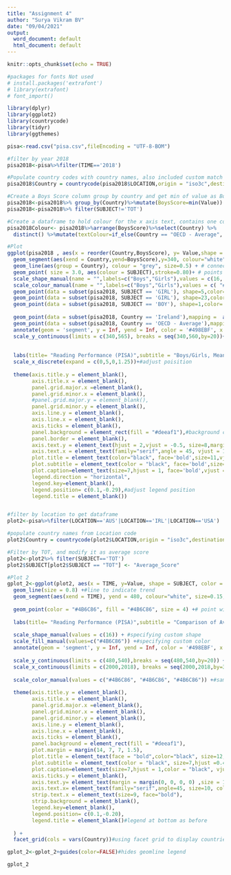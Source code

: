 ```yaml
---
title: "Assignment 4"
author: "Surya Vikram BV"
date: "09/04/2021"
output:
  word_document: default
  html_document: default
---
```


```r
knitr::opts_chunk$set(echo = TRUE)
```
```r
#packages for fonts Not used
# install.packages('extrafont')
# library(extrafont)
# font_import()
```

```r
library(dplyr)
library(ggplot2)
library(countrycode)
library(tidyr)
library(ggthemes)
```

```r
pisa<-read.csv("pisa.csv",fileEncoding = "UTF-8-BOM")
```

```r
#filter by year 2018
pisa2018<-pisa%>%filter(TIME=='2018')
```

```r
#Populate country codes with country names, also included custom match for certain countries
pisa2018$Country = countrycode(pisa2018$LOCATION,origin = "iso3c",destination =  'country.name', custom_match = c('OAVG' = 'OECD - Average','CZE'='Czech Republic','SVK'='Slovak Republic'))
```


```r
#Create a Boys Score column group by country and get min of value as Boys score is consistently lower than girls for all countries
pisa2018<-pisa2018%>% group_by(Country)%>%mutate(BoysScore=min(Value))
pisa2018<-pisa2018%>% filter(SUBJECT!='TOT')

```

```r
#Create a dataframe to hold colour for the x axis text, contains one column text color based on the condition, red for ireland, black for oecd average, grey for others
pisa2018Colour<- pisa2018%>%arrange(BoysScore)%>%select(Country) %>%
  distinct() %>%mutate(textColour=if_else(Country == "OECD - Average", "black",if_else(Country == "Ireland","red","#565252")))
```
```r
#Plot
ggplot(pisa2018 , aes(x = reorder(Country,BoysScore), y= Value,shape = SUBJECT, colour = SUBJECT)) +
  geom_segment(aes(xend = Country,yend=BoysScore),y=340, colour="white", size=0.15, linetype = "solid")+#segment for x grid lines, adding these before the geom points and line
  geom_line(aes(group = Country), colour = "grey", size=0.5) + # connecting line between boys and girls score
  geom_point( size = 3.0, aes(colour = SUBJECT),stroke=0.80)+ # points
  scale_shape_manual(name = "",labels=c("Boys","Girls"),values = c(16, 23)) +#custom shapes
  scale_colour_manual(name = "",labels=c("Boys","Girls"),values = c( "#4B6C86","#4B6C86"))+ #custom colour
  geom_point(data = subset(pisa2018, SUBJECT == 'GIRL'), shape=5,color='white', size=3.4)+#white background for the girl points
  geom_point(data = subset(pisa2018, SUBJECT == 'GIRL'), shape=23,color='#4B6C86',fill='#E4EDF2',stroke=0.80, size=3.1)+#superimposing on the original point hide grid lines, stroke to increase width
  geom_point(data = subset(pisa2018, SUBJECT == 'BOY'), shape=1,color='white', size=3.1)+#white background for boy points
  
  geom_point(data = subset(pisa2018, Country == 'Ireland'),mapping =  aes(x=Country,y=Value), shape=c(16,23),color='red', fill = "red", size = c(3,3.6))+#red points for Ireland
  geom_point(data = subset(pisa2018, Country == 'OECD - Average'),mapping =  aes(x=Country,y=Value), shape=c(16,23),color='black', fill = "black", size = c(3,3.6))+#black points for average
  annotate(geom = 'segment', y = Inf, yend = Inf, color = '#498EBF', x = -Inf, xend = Inf, size = 1) +#blue line at top of plot
  scale_y_continuous(limits = c(340,565), breaks = seq(340,560,by=20))+#y scale 
  
  
  labs(title= "Reading Performance (PISA)",subtitle = "Boys/Girls, Mean score, 2018",caption = "Source: PISA: Programme for International Student Assessment") +#titles, subtitle and caption
  scale_x_discrete(expand = c(0,5,0,1.25))+#adjust poisition
  
  theme(axis.title.y = element_blank(),
        axis.title.x = element_blank(),
        panel.grid.major.x =element_blank(),
        panel.grid.minor.x = element_blank(),
        #panel.grid.major.y = element_blank(),
        panel.grid.minor.y = element_blank(),
        axis.line.y = element_blank(),
        axis.line.x = element_blank(),
        axis.ticks = element_blank(),
        panel.background = element_rect(fill = "#deeaf1"),#background colour
        panel.border = element_blank(),
        axis.text.y = element_text(hjust = 2,vjust = -0.5, size=8,margin=margin(-1,-35,0,3)),#adjusted margins to get labels into the plot
        axis.text.x = element_text(family="serif",angle = 45, vjust = 1, hjust =1,color = pisa2018Colour$textColour),#colours from created dataframe
        plot.title = element_text(color="black", face='bold',size=11,vjust = 0,hjust =0.03),
        plot.subtitle = element_text(color = "black", face='bold',size=8,hjust =0.40, vjust = 8),
        plot.caption=element_text(size=7,hjust = 1, face='bold',vjust = 207),
        legend.direction = "horizontal",
        legend.key=element_blank(),
        legend.position= c(0.1,-0.29),#adjust legend position
        legend.title = element_blank())



```
```r
#filter by location to get dataframe
plot2<-pisa%>%filter(LOCATION=='AUS'|LOCATION=='IRL'|LOCATION=='USA')
```
```r
#populate country names from Location code
plot2$Country = countrycode(plot2$LOCATION,origin = "iso3c",destination =  'country.name')
```

```r
#Filter by TOT, and modify it as average score
plot2<-plot2%>% filter(SUBJECT=='TOT')
plot2$SUBJECT[plot2$SUBJECT == "TOT"] <- "Average_Score"
```


```r
#Plot 2
gplot_2<-ggplot(plot2, aes(x = TIME, y=Value, shape = SUBJECT, color = Country))+ #x axis time, y axis value, shape by subject- same for all, colour by country 
  geom_line(size = 0.8) +#line to indicate trend
  geom_segment(aes(xend = TIME), yend = 480, colour="white", size=0.15, linetype = "solid") +#x axis grid lines
  
  geom_point(color = "#4B6C86", fill = "#4B6C86", size = 4) +# point with same color as above
  
  labs(title= "Reading Performance (PISA)",subtitle = "Comparison of Average score", caption = "Source: PISA: Programme for International Student Assessment") +
  
  scale_shape_manual(values = c(16)) + #specifying custom shape
  scale_fill_manual(values=c("#4B6C86")) +#specifying custom color
  annotate(geom = 'segment', y = Inf, yend = Inf, color = '#498EBF', x = -Inf, xend = Inf, size = 1) +#blue line at top to maintain theme
  
  scale_y_continuous(limits = c(480,540),breaks = seq(480,540,by=20)) +#modified breaks
  scale_x_continuous(limits = c(2000,2018), breaks = seq(2000,2018,by=3))  +#specified breaks per year
  
  scale_color_manual(values = c("#4B6C86", "#4B6C86", "#4B6C86")) +#same color for all countries as depicting average data for comparison
  
  theme(axis.title.y = element_blank(),
        axis.title.x = element_blank(),
        panel.grid.major.x =element_blank(),
        panel.grid.minor.x = element_blank(),
        panel.grid.minor.y = element_blank(),
        axis.line.y = element_blank(),
        axis.line.x = element_blank(),
        axis.ticks = element_blank(),
        panel.background = element_rect(fill = "#deeaf1"),
        plot.margin = margin(14, 7, 7, 1.5),
        plot.title = element_text(face = "bold",color="black", size=12,vjust = -1,hjust = 0.01, family = "serif"),
        plot.subtitle = element_text(color = "black", size=7,hjust =0.40, vjust = 6),
        plot.caption=element_text(size=7,hjust = 1,color = "black", vjust = 197),
        axis.ticks.y = element_blank(),
        axis.text.y= element_text(margin = margin(0, 0, 0, 0) ,size = 10, color = "#565252"),
        axis.text.x= element_text(family="serif",angle=45, size=10, color = "#565252", margin = margin(5, 0, 5, 5) ),
        strip.text.x = element_text(size=9, face="bold"),
        strip.background = element_blank(),
        legend.key=element_blank(),
        legend.position= c(0.1,-0.20),
        legend.title = element_blank()#legend at bottom as before
        
  ) +
  facet_grid(cols = vars(Country))#using facet grid to display countries side by side

gplot_2<-gplot_2+guides(color=FALSE)#hides geomline legend

gplot_2
```

